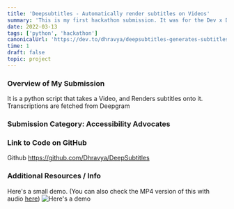 ```yaml
---
title: 'Deepsubtitles - Automatically render subtitles on Videos'
summary: 'This is my first hackathon submission. It was for the Dev x Deepgram Hackathon and I learnt a lot about video editing with python and moviepy.'
date: 2022-03-13
tags: ['python', 'hackathon']
canonicalUrl: 'https://dev.to/dhravya/deepsubtitles-generates-subtitles-and-renders-them-onto-the-video-5fle'
time: 1
draft: false
topic: project
---
```


### Overview of My Submission

It is a python script that takes a Video, and Renders subtitles onto it. Transcriptions are fetched from Deepgram

### Submission Category: Accessibility Advocates

### Link to Code on GitHub

Github https://github.com/Dhravya/DeepSubtitles

### Additional Resources / Info

Here's a small demo. (You can also check the MP4 version of this with audio [here](https://github.com/Dhravya/DeepSubtitles/blob/b566b453713173b7eebf47c00ce5e7eade71d933/assets/demo.mp4)) ![Here's a demo](https://j.gifs.com/57wQ8v.gif)
